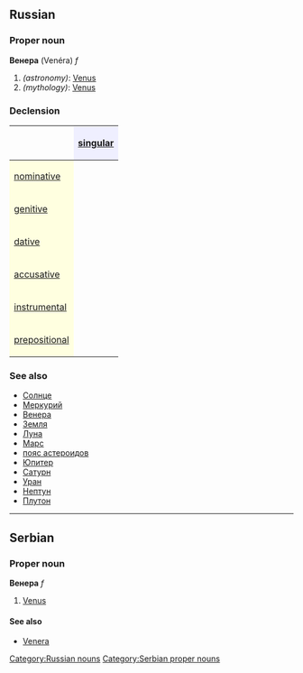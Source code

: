 ==Russian==
[[Category:Russian nouns]]
===Proper noun===
'''Венера''' (Venéra) ''f''

#''(astronomy)'': [[Venus]]
#''(mythology)'': [[Venus]]

===Declension===
{| border="1" cellpadding="4" cellspacing="0"
!
! style="background-color: #EFEFFF" align="center"|[[singular]]
|-
! style="background-color: #FFFFE0" align="left"|[[nominative case|nominative]]
| align="center"|{{RUchar|Вене́ра}}
|-
! style="background-color: #FFFFE0" align="left"|[[genitive case|genitive]]
| align="center"|{{RUchar|Вене́ры}}
|-
! style="background-color: #FFFFE0" align="left"|[[dative case|dative]]
| align="center"|{{RUchar|Вене́ре}}
|-
! style="background-color: #FFFFE0" align="left"|[[accusative case|accusative]]
| align="center"|{{RUchar|Вене́ру}}
|-
! style="background-color: #FFFFE0" align="left"|[[instrumental case|instrumental]]
| align="center"|{{RUchar|Вене́рой, Вене́рою}}
|-
! style="background-color: #FFFFE0" align="left"|[[prepositional case|prepositional]]
| align="center"|{{RUchar|о Вене́ре}}
|}

===See also===
*[[Солнце]]
*[[Меркурий]]
*[[Венера]]
*[[Земля]]
*[[Луна]]
*[[Марс]]
*[[пояс астероидов]]
*[[Юпитер]]
*[[Сатурн]]
*[[Уран]]
*[[Нептун]]
*[[Плутон]]


----

==Serbian==
===Proper noun===
'''Венера''' ''f''
#[[Venus]]
====See also====
*[[Venera]]
[[Category:Serbian proper nouns]]